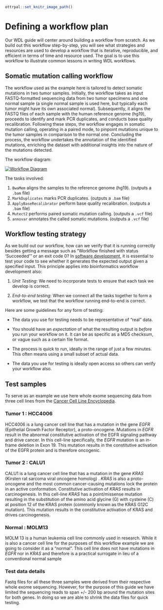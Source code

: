 ```r
ottrpal::set_knitr_image_path()
```

# Defining a workflow plan

Our WDL guide will center around building a workflow from scratch. As we build out this workflow step-by-step, you will see what strategies and resources are used to develop a workflow that is iterative, reproducible, and efficient in terms of time and resource used. The goal is to use this workflow to illustrate common lessons in writing WDL workflows.

## Somatic mutation calling workflow

The workflow used as the example  here is tailored to detect somatic mutations in two tumor samples. Initially, the workflow takes as input FASTQ-formatted sequencing data from two tumor specimens and one normal sample (a single normal sample is used here, but typically each tumor might have its own associated normal). Subsequently, it aligns the FASTQ files of each sample with the human reference genome (hg19), proceeds to identify and mark PCR duplicates, and conducts base quality recalibration. Following these steps, the workflow engages in somatic mutation calling, operating in a paired mode, to pinpoint mutations unique to the tumor samples in comparison to the normal one. Concluding the process, the workflow undertakes the annotation of the identified mutations, enriching the dataset with additional insights into the nature of the mutations detected.

The workflow diagram:

[![Workflow Diagram](assets/WDL_101_Course.png)](assets/WDL_101_Course.png)


The tasks involved:

1.  `BwaMem` aligns the samples to the reference genome (hg19). (outputs a `.bam` file)
2.  `MarkDuplicates` marks PCR duplicates. (outputs a `.bam` file)
3.  `ApplyBaseRecalibrator` perform base quality recalibration. (outputs a `.bam` file)
4.  `Mutect2` performs paired somatic mutation calling. (outputs a `.vcf` file)
5.  `annovar` annotates the called somatic mutations. (outputs a `.vcf` file)

## Workflow testing strategy

As we build out our workflow, how can we verify that it is running correctly besides getting a message such as "Workflow finished with status 'Succeeded'" or an exit code 0? In [software development](https://www.atlassian.com/continuous-delivery/software-testing), it is essential to test your code to see whether it generates the expected output given a specified input. This principle applies into bioinformatics workflow development also:

1.  *Unit Testing*: We need to incorporate tests to ensure that each task we develop is correct.

2.  *End-to-end testing*: When we connect all the tasks together to form a workflow, we test that the workflow running end-to-end is correct.

Here are some guidelines for any form of testing:

-   The data you use for testing needs to be representative of "real" data.

-   You should have an *expectation* of what the resulting output is *before* you run your workflow on it. It can be as specific as a MD5 checksum, or vague such as a certain file format.

-   The process is quick to run, ideally in the range of just a few minutes. This often means using a small subset of actual data.

-   The data you use for testing is ideally open access so others can verify your workflow also.


## Test samples 
To serve as an example we use here whole exome sequencing data from three cell lines from the [Cancer Cell Line Encyclopedia](https://pubmed.ncbi.nlm.nih.gov/31068700/). 

### Tumor 1 : HCC4006
HCC4006 is a lung cancer cell line that has a mutation in the gene *EGFR* (Epithelial Growth Factor Receptor), a proto-oncogene. Mutations in *EGFR* result in the abnormal constitutive activation of the EGFR signaling pathway and drive cancer. In this cell-line specifically, the *EGFR* mutation is an in-frame deletion in Exon 19. This mutation results in the constitutive activation of the EGFR protein and is therefore oncogenic. 

### Tumor 2 : CALU1
CALU1 is a lung cancer cell line that has a mutation in the gene *KRAS* (Kirsten rat sarcoma viral oncogene homolog) . *KRAS* is also a proto-oncogene and the most common cancer-causing mutations lock the protein in an active conformation. Constitutive activation of *KRAS* results in  carcinogenesis. In this cell-line *KRAS*  has a point/missense mutation resulting in the substitution of the amino acid glycine (G) with cysteine (C) at position 12 of the KRAS protein (commonly known as the KRAS G12C mutation). This mutation results in the constitutive activation of KRAS and drives carcinogenesis. 

### Normal : MOLM13
MOLM 13 is a human leukemia cell line commonly used in research. While it is also a cancer cell line for the purposes of this workflow example we are going to consider it as a "normal". This cell line does not have mutations in *EGFR* nor in *KRAS* and therefore is a practical surrogate in lieu of a conventional normal sample

### Test data details
Fastq files for all these three samples were derived from their respective whole exome sequencing. However, for the purpose of this guide we have limited the sequencing reads to span +/- 200 bp around the mutation sites for both genes. In doing so we are able to shrink the data files for quick testing. 
